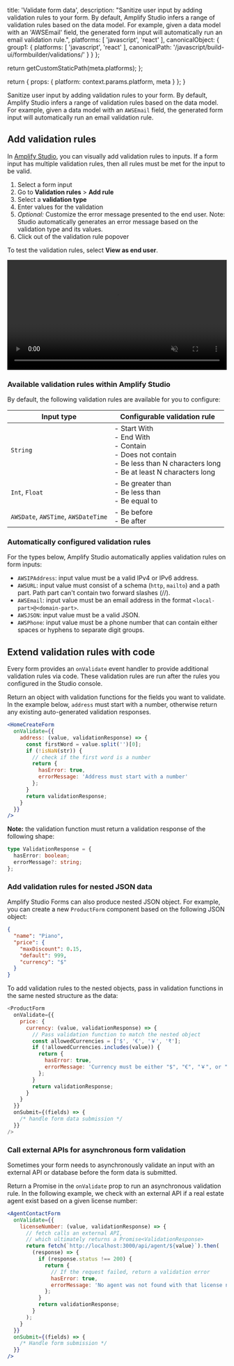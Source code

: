 
  title: 'Validate form data',
  description: "Sanitize user input by adding validation rules to your form. By default, Amplify Studio infers a range of validation rules based on the data model. For example, given a data model with an 'AWSEmail' field, the generated form input will automatically run an email validation rule.",
  platforms: [
    'javascript',
    'react'
  ],
  canonicalObject: {
    group1: {
      platforms: [
        'javascript',
        'react'
      ],
      canonicalPath: '/javascript/build-ui/formbuilder/validations/'
    }
  }
};

  return getCustomStaticPath(meta.platforms);
};

  return {
    props: {
      platform: context.params.platform,
      meta
    }
  };
}

Sanitize user input by adding validation rules to your form. By default, Amplify Studio infers a range of validation rules based on the data model. For example, given a data model with an `AWSEmail` field, the generated form input will automatically run an email validation rule.

## Add validation rules

In [Amplify Studio](/[platform]/tools/console/adminui/start/#logging-in-and-creating-an-app), you can visually add validation rules to inputs. If a form input has multiple validation rules, then all rules must be met for the input to be valid.

1. Select a form input
2. Go to **Validation rules** > **Add rule**
3. Select a **validation type**
4. Enter values for the validation
5. _Optional:_ Customize the error message presented to the end user. Note: Studio automatically generates an error message based on the validation type and its values.
6. Click out of the validation rule popover

To test the validation rules, select **View as end user**.

<video autoPlay={true} muted={true} loop={true} width="100%">
  <source src="/images/console/formbuilder/validations-visual.mp4" />
</video>

### Available validation rules within Amplify Studio

By default, the following validation rules are available for you to configure:

| Input type | Configurable validation rule |
| --- | --- |
| `String` | - Start With <br/> - End With <br/> - Contain <br/> - Does not contain <br/> - Be less than N characters long <br/> - Be at least N characters long <br/> |
| `Int`, `Float` | - Be greater than <br/> - Be less than <br/> - Be equal to <br/> |
| `AWSDate`, `AWSTime`, `AWSDateTime` | - Be before <br/> - Be after <br/> |

### Automatically configured validation rules

For the types below, Amplify Studio automatically applies validation rules on form inputs:

- `AWSIPAddress`: input value must be a valid IPv4 or IPv6 address.
- `AWSURL`: input value must consist of a schema (`http`, `mailto`) and a path part. Path part can't contain two forward slashes (//).
- `AWSEmail`: input value must be an email address in the format `<local-part>@<domain-part>`.
- `AWSJSON`: input value must be a valid JSON.
- `AWSPhone`: input value must be a phone number that can contain either spaces or hyphens to separate digit groups.

## Extend validation rules with code

Every form provides an `onValidate` event handler to provide additional validation rules via code. These validation rules are run after the rules you configured in the Studio console.

Return an object with validation functions for the fields you want to validate. In the example below, `address` must start with a number, otherwise return any existing auto-generated validation responses.

```jsx
<HomeCreateForm
  onValidate={{
    address: (value, validationResponse) => {
      const firstWord = value.split('')[0];
      if (!isNaN(str)) {
        // check if the first word is a number
        return {
          hasError: true,
          errorMessage: 'Address must start with a number'
        };
      }
      return validationResponse;
    }
  }}
/>
```

**Note:** the validation function must return a validation response of the following shape:

```ts
type ValidationResponse = {
  hasError: boolean;
  errorMessage?: string;
};
```

### Add validation rules for nested JSON data

Amplify Studio Forms can also produce nested JSON object. For example, you can create a new `ProductForm` component based on the following JSON object:

```json
{
  "name": "Piano",
  "price": {
    "maxDiscount": 0.15,
    "default": 999,
    "currency": "$"
  }
}
```

To add validation rules to the nested objects, pass in validation functions in the same nested structure as the data:

```js
<ProductForm
  onValidate={{
    price: {
      currency: (value, validationResponse) => {
        // Pass validation function to match the nested object
        const allowedCurrencies = ['$', '€', '￥', '₹'];
        if (!allowedCurrencies.includes(value)) {
          return {
            hasError: true,
            errorMessage: 'Currency must be either "$", "€", "￥", or "₹".'
          };
        }
        return validationResponse;
      }
    }
  }}
  onSubmit={(fields) => {
    /* handle form data submission */
  }}
/>
```

### Call external APIs for asynchronous form validation

Sometimes your form needs to asynchronously validate an input with an external API or database before the form data is submitted.

Return a Promise in the `onValidate` prop to run an asynchronous validation rule. In the following example, we check with an external API if a real estate agent exist based on a given license number:

```jsx
<AgentContactForm
  onValidate={{
    licenseNumber: (value, validationResponse) => {
      // fetch calls an external API,
      // which ultimately returns a Promise<ValidationResponse>
      return fetch(`http://localhost:3000/api/agent/${value}`).then(
        (response) => {
          if (response.status !== 200) {
            return {
              // If the request failed, return a validation error
              hasError: true,
              errorMessage: 'No agent was not found with that license number.'
            };
          }
          return validationResponse;
        }
      );
    }
  }}
  onSubmit={(fields) => {
    /* Handle form submission */
  }}
/>
```
